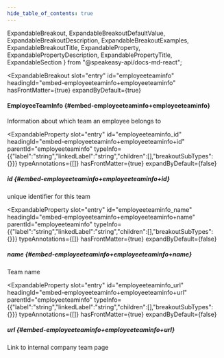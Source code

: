```yaml
---
hide_table_of_contents: true
---
```

  ExpandableBreakout,
  ExpandableBreakoutDefaultValue,
  ExpandableBreakoutDescription,
  ExpandableBreakoutExamples,
  ExpandableBreakoutTitle,
  ExpandableProperty,
  ExpandablePropertyDescription,
  ExpandablePropertyTitle,
  ExpandableSection
} from "@speakeasy-api/docs-md-react";

<ExpandableSection>

<ExpandableBreakout
  slot="entry"
  id="employeeteaminfo"
  headingId="embed-employeeteaminfo+employeeteaminfo"
  hasFrontMatter={true}
  expandByDefault={true}
>

<ExpandableBreakoutTitle slot="title">

#### EmployeeTeamInfo \{#embed-employeeteaminfo+employeeteaminfo\}

</ExpandableBreakoutTitle>

<ExpandableBreakoutDescription slot="description">

Information about which team an employee belongs to

</ExpandableBreakoutDescription>

<ExpandableBreakoutExamples slot="examples">

</ExpandableBreakoutExamples>

<ExpandableBreakoutDefaultValue slot="defaultValue">

</ExpandableBreakoutDefaultValue>

</ExpandableBreakout>

<ExpandableProperty
  slot="entry"
  id="employeeteaminfo_id"
  headingId="embed-employeeteaminfo+employeeteaminfo+id"
  parentId="employeeteaminfo"
  typeInfo={{"label":"string","linkedLabel":"string","children":[],"breakoutSubTypes":{}}}
  typeAnnotations={[]}
  hasFrontMatter={true}
  expandByDefault={false}
>

<ExpandablePropertyTitle slot="title">

##### id \{#embed-employeeteaminfo+employeeteaminfo+id\}

</ExpandablePropertyTitle>

<ExpandablePropertyDescription slot="description">

unique identifier for this team

</ExpandablePropertyDescription>

</ExpandableProperty>

<ExpandableProperty
  slot="entry"
  id="employeeteaminfo_name"
  headingId="embed-employeeteaminfo+employeeteaminfo+name"
  parentId="employeeteaminfo"
  typeInfo={{"label":"string","linkedLabel":"string","children":[],"breakoutSubTypes":{}}}
  typeAnnotations={[]}
  hasFrontMatter={true}
  expandByDefault={false}
>

<ExpandablePropertyTitle slot="title">

##### name \{#embed-employeeteaminfo+employeeteaminfo+name\}

</ExpandablePropertyTitle>

<ExpandablePropertyDescription slot="description">

Team name

</ExpandablePropertyDescription>

</ExpandableProperty>

<ExpandableProperty
  slot="entry"
  id="employeeteaminfo_url"
  headingId="embed-employeeteaminfo+employeeteaminfo+url"
  parentId="employeeteaminfo"
  typeInfo={{"label":"string","linkedLabel":"string","children":[],"breakoutSubTypes":{}}}
  typeAnnotations={[]}
  hasFrontMatter={true}
  expandByDefault={false}
>

<ExpandablePropertyTitle slot="title">

##### url \{#embed-employeeteaminfo+employeeteaminfo+url\}

</ExpandablePropertyTitle>

<ExpandablePropertyDescription slot="description">

Link to internal company team page

</ExpandablePropertyDescription>

</ExpandableProperty>

</ExpandableSection>